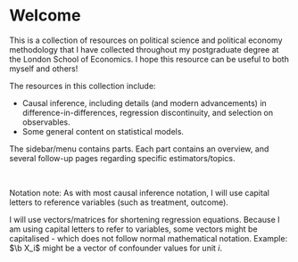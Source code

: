 # Welcome {.unnumbered}

This is a collection of resources on political science and political economy methodology that I have collected throughout my postgraduate degree at the London School of Economics. I hope this resource can be useful to both myself and others!

The resources in this collection include:

-   Causal inference, including details (and modern advancements) in difference-in-differences, regression discontinuity, and selection on observables.
-   Some general content on statistical models.

The sidebar/menu contains parts. Each part contains an overview, and several follow-up pages regarding specific estimators/topics.

<br />

Notation note: As with most causal inference notation, I will use capital letters to reference variables (such as treatment, outcome).

I will use vectors/matrices for shortening regression equations. Because I am using capital letters to refer to variables, some vectors might be capitalised - which does not follow normal mathematical notation. Example: $\b X_i$ might be a vector of confounder values for unit $i$.
